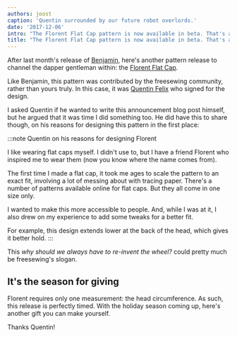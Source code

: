 ```yaml
---
authors: joost
caption: 'Quentin surrounded by our future robot overlords.'
date: '2017-12-06'
intro: "The Florent Flat Cap pattern is now available in beta. That's another gift sorted."
title: "The Florent Flat Cap pattern is now available in beta. That's another gift sorted."
---
```


After last month's release of [Benjamin](/designs/benjamin), here's another
pattern release to channel the dapper gentleman within: the [Florent Flat
Cap](/designs/florent).

<!-- truncate -->

Like Benjamin, this pattern was contributed by the freesewing community, rather
than yours truly. In this case, it was [Quentin Felix](/users/ptzcb) who signed
for the design.

I asked Quentin if he wanted to write this announcement blog post himself, but
he argued that it was time I did something too. He did have this to share
though, on his reasons for designing this pattern in the first place:

:::note Quentin on his reasons for designing Florent

I like wearing flat caps myself. I didn't use to, but I have a friend Florent
who inspired me to wear them (now you know where the name comes from).

The first time I made a flat cap, it took me ages to scale the pattern to an
exact fit, involving a lot of messing about with tracing paper. There's a
number of patterns available online for flat caps. But they all come in one
size only.

I wanted to make this more accessible to people. And, while I was at it, I
also drew on my experience to add some tweaks for a better fit.

For example, this design extends lower at the back of the head, which gives
it better hold.
:::

This _why should we always have to re-invent the wheel?_ could pretty much be
freesewing's slogan.

## It's the season for giving

Florent requires only one measurement: the head circumference. As such, this
release is perfectly timed. With the holiday season coming up, here's another
gift you can make yourself.

Thanks Quentin!
